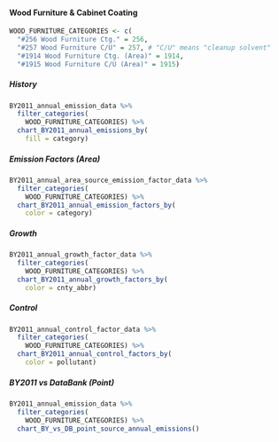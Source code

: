 #### Wood Furniture & Cabinet Coating {#coat-indcom-mfg-wood_furniture}

```r
WOOD_FURNITURE_CATEGORIES <- c(
  "#256 Wood Furniture Ctg." = 256,
  "#257 Wood Furniture C/U" = 257, # "C/U" means "cleanup solvent"
  "#1914 Wood Furniture Ctg. (Area)" = 1914,
  "#1915 Wood Furniture C/U (Area)" = 1915)
```

##### History {-}

```r
BY2011_annual_emission_data %>%
  filter_categories(
    WOOD_FURNITURE_CATEGORIES) %>%
  chart_BY2011_annual_emissions_by(
    fill = category) 
```

##### Emission Factors (Area) {-}

```r
BY2011_annual_area_source_emission_factor_data %>%
  filter_categories(
    WOOD_FURNITURE_CATEGORIES) %>%
  chart_BY2011_annual_emission_factors_by(
    color = category)
```

##### Growth {-}

```r
BY2011_annual_growth_factor_data %>%
  filter_categories(
    WOOD_FURNITURE_CATEGORIES) %>%
  chart_BY2011_annual_growth_factors_by(
    color = cnty_abbr) 
```

##### Control {-}

```r
BY2011_annual_control_factor_data %>%
  filter_categories(
    WOOD_FURNITURE_CATEGORIES) %>%
  chart_BY2011_annual_control_factors_by(
    color = pollutant) 
```

##### BY2011 vs DataBank (Point) {-}

```r
BY2011_annual_emission_data %>%
  filter_categories(
    WOOD_FURNITURE_CATEGORIES) %>%
  chart_BY_vs_DB_point_source_annual_emissions()
```
